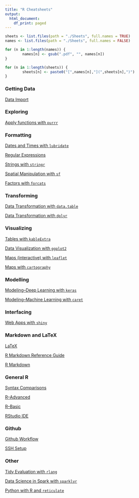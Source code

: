```yaml
---
title: "R Cheatsheets"
output:
  html_document:
    df_print: paged
---
```


```r
sheets <- list.files(path = "./Sheets", full.names = TRUE)
names <- list.files(path = "./Sheets", full.names = FALSE)

for (n in 1:length(names)) {
        names[n] <- gsub(".pdf", "", names[n])
}

for (n in 1:length(sheets)) {
        sheets[n] <- paste0("[",names[n],"](",sheets[n],")")
}
```

### Getting Data

[Data Import](./Sheets/Data Import.pdf)

### Exploring

[Apply functions with `purrr`](./Sheets/Apply functions with purrr.pdf)


### Formatting

[Dates and Times with `lubridate`](./Sheets/Dates and Times with lubridate.pdf)

[Regular Expressions](./Sheets/Regular Expressions.pdf)

[Strings with `stringr`](./Sheets/Strings with stringr.pdf)

[Spatial Manipulation with `sf`](./Sheets/Spatial Manipulation with sf.pdf)

[Factors with `forcats`](./Sheets/Factors with forcats.pdf)

### Transforming

[Data Transformation with `data.table`](./Sheets/Data Transformation with data.table.pdf)

[Data Transformation with `dplyr`](./Sheets/Data Transformation with dplyr.pdf)

### Visualizing

[Tables with `kableExtra`](https://cran.r-project.org/web/packages/kableExtra/vignettes/awesome_table_in_html.html)

[Data Visualization with `ggplot2`](./Sheets/Data Visualization with ggplot2.pdf)

[Maps (interactive) with `leaflet`](./Sheets/Maps (interactive) with leaflet.pdf)

[Maps with `cartography`](./Sheets/Maps with cartography.pdf)

### Modelling

[Modeling--Deep Learning with `keras`](./Sheets/Modeling--Deep Learning with Keras.pdf)

[Modeling--Machine Learning with `caret`](./Sheets/Sheets/Modeling--Machine Learning with caret.pdf)

### Interfacing

[Web Apps with `shiny`](./Sheets/Shiny.pdf)

### Markdown and LaTeX

[LaTeX](./Sheets/LaTeX.pdf)

[R Markdown Reference Guide](./Sheets/R Markdown Reference Guide.pdf)

[R Markdown](./Sheets/R Markdown.pdf)


### General R

[Syntax Comparisons](./Sheets/Syntax Comparisons.pdf)

[R--Advanced](./Sheets/R--Advanced.pdf)

[R--Basic](./Sheets/R--Basic.pdf)

[RStudio IDE](./Sheets/RStudio IDE.pdf)

### Github

[Github Workflow](./Personal/Git-Cheat-Sheet.lnk)

[SSH Setup](./Personal/SSH.html)

### Other

[Tidy Evaluation with `rlang`](./Sheets/Tidy Evaluation with rlang.pdf)

[Data Science in Spark with `sparklyr`](./Sheets/Data Science in Spark with Sparklyr.pdf)

[Python with R and `reticulate`](./Sheets/Python with R and Reticulate.pdf)

















